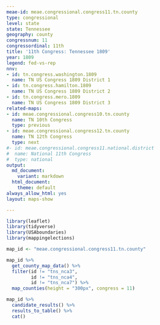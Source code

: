 ```yaml
---
meae-id: meae.congressional.congress11.tn.county
type: congressional
level: state
state: Tennessee
geography: county
congressnum: 11
congressordinal: 11th
title: '11th Congress: Tennessee 1809'
year: 1809
legend: fed-vs-rep
nnv:
- id: tn.congress.washington.1809
  name: TN US Congress 1809 District 1
- id: tn.congress.hamilton.1809
  name: TN US Congress 1809 District 2
- id: tn.congress.mero.1809
  name: TN US Congress 1809 District 3
related-maps:
- id: meae.congressional.congress10.tn.county
  name: TN 10th Congress
  type: previous
- id: meae.congressional.congress12.tn.county
  name: TN 12th Congress
  type: next
#- id: meae.congressional.congress11.national.district
#  name: National 11th Congress
#  type: national
output:
  md_document:
    variant: markdown
  html_document:
    theme: default
always_allow_html: yes
layout: maps-show

---
```


```r
library(leaflet)
library(tidyverse)
library(USAboundaries)
library(mappingelections)

map_id <- "meae.congressional.congress11.tn.county"
```

<div class="map">

```r
map_id %>%
  get_county_map_data() %>%
  filter(id != "tns_nca3",
         id != "tns_nca4",
         id != "tns_nca7") %>% 
  map_counties(height = "300px", congress = 11)
```

</div>

<div class="results-table">

```r
map_id %>%
  candidate_results() %>%
  results_to_table() %>%
  cat()
```

</div>
